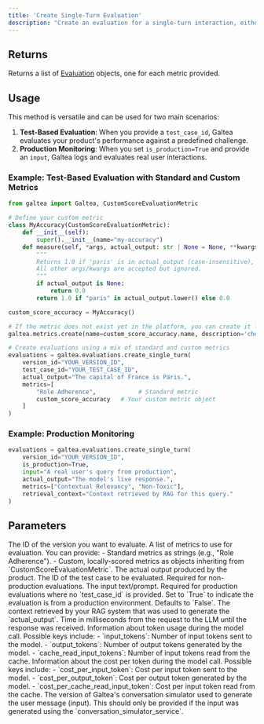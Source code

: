 ```yaml
---
title: 'Create Single-Turn Evaluation'
description: "Create an evaluation for a single-turn interaction, either from a test case or production data."
---
```


## Returns
Returns a list of [Evaluation](/concepts/product/version/session/evaluation) objects, one for each metric provided.

## Usage
This method is versatile and can be used for two main scenarios:
1.  **Test-Based Evaluation**: When you provide a `test_case_id`, Galtea evaluates your product's performance against a predefined challenge.
2.  **Production Monitoring**: When you set `is_production=True` and provide an `input`, Galtea logs and evaluates real user interactions.


### Example: Test-Based Evaluation with Standard and Custom Metrics
```python
from galtea import Galtea, CustomScoreEvaluationMetric

# Define your custom metric
class MyAccuracy(CustomScoreEvaluationMetric):
    def __init__(self):
        super().__init__(name="my-accuracy")
    def measure(self, *args, actual_output: str | None = None, **kwargs) -> float:
        """
        Returns 1.0 if 'paris' is in actual_output (case-insensitive), else 0.0.
        All other args/kwargs are accepted but ignored.
        """
        if actual_output is None:
            return 0.0
        return 1.0 if "paris" in actual_output.lower() else 0.0

custom_score_accuracy = MyAccuracy()

# If the metric does not exist yet in the platform, you can create it like this:
galtea.metrics.create(name=custom_score_accuracy.name, description='checks for the presence of the keyword "paris" in the output')

# Create evaluations using a mix of standard and custom metrics
evaluations = galtea.evaluations.create_single_turn(
    version_id="YOUR_VERSION_ID",
    test_case_id="YOUR_TEST_CASE_ID",
    actual_output="The capital of France is Paris.",
    metrics=[
        "Role Adherence",            # Standard metric
        custom_score_accuracy   # Your custom metric object
    ]
)
```

### Example: Production Monitoring
```python
evaluations = galtea.evaluations.create_single_turn(
    version_id="YOUR_VERSION_ID",
    is_production=True,
    input="A real user's query from production",
    actual_output="The model's live response.",
    metrics=["Contextual Relevancy", "Non-Toxic"],
    retrieval_context="Context retrieved by RAG for this query."
)
```

## Parameters
<ResponseField name="version_id" type="string" required>
  The ID of the version you want to evaluate.
</ResponseField>
<ResponseField name="metrics" type="List[string | CustomScoreEvaluationMetric]" required>
  A list of metrics to use for evaluation. You can provide:
  - Standard metrics as strings (e.g., "Role Adherence").
  - Custom, locally-scored metrics as objects inheriting from `CustomScoreEvaluationMetric`.
</ResponseField>
<ResponseField name="actual_output" type="string" required>
  The actual output produced by the product.
</ResponseField>
<ResponseField name="test_case_id" type="string" optional>
  The ID of the test case to be evaluated. Required for non-production evaluations.
</ResponseField>
<ResponseField name="input" type="string" optional>
  The input text/prompt. Required for production evaluations where no `test_case_id` is provided.
</ResponseField>
<ResponseField name="is_production" type="boolean" optional>
  Set to `True` to indicate the evaluation is from a production environment. Defaults to `False`.
</ResponseField>
<ResponseField name="retrieval_context" type="string" optional>
  The context retrieved by your RAG system that was used to generate the `actual_output`.
</ResponseField>
<ResponseField name="latency" type="float" optional>
  Time in milliseconds from the request to the LLM until the response was received.
</ResponseField>
<ResponseField name="usage_info" type="dict[str, int]" optional>
  Information about token usage during the model call.
  Possible keys include:
  - `input_tokens`: Number of input tokens sent to the model.
  - `output_tokens`: Number of output tokens generated by the model.
  - `cache_read_input_tokens`: Number of input tokens read from the cache.
</ResponseField>
<ResponseField name="cost_info" type="dict[str, float]" optional>
  Information about the cost per token during the model call.
  Possible keys include:
  - `cost_per_input_token`: Cost per input token sent to the model.
  - `cost_per_output_token`: Cost per output token generated by the model.
  - `cost_per_cache_read_input_token`: Cost per input token read from the cache.
</ResponseField>
<ResponseField name="conversation_simulator_version" type="string" optional>
  The version of Galtea's conversation simulator used to generate the user message (input). This should only be provided if the input was generated using the `conversation_simulator_service`.
</ResponseField>

